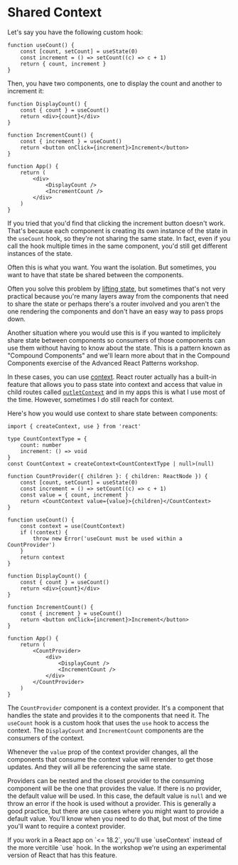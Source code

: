 # Shared Context

<EpicVideo url="https://www.epicreact.dev/workshops/advanced-react-apis/intro-to-shared-context" />

Let's say you have the following custom hook:

```tsx
function useCount() {
	const [count, setCount] = useState(0)
	const increment = () => setCount((c) => c + 1)
	return { count, increment }
}
```

Then, you have two components, one to display the count and another to increment it:

```tsx
function DisplayCount() {
	const { count } = useCount()
	return <div>{count}</div>
}

function IncrementCount() {
	const { increment } = useCount()
	return <button onClick={increment}>Increment</button>
}

function App() {
	return (
		<div>
			<DisplayCount />
			<IncrementCount />
		</div>
	)
}
```

If you tried that you'd find that clicking the increment button doesn't work.
That's because each component is creating its own instance of the state in the
`useCount` hook, so they're not sharing the same state. In fact, even if you
call the hook multiple times in the same component, you'd still get different
instances of the state.

Often this is what you want. You want the isolation. But sometimes, you want to
have that state be shared between the components.

Often you solve this problem by
[lifting state](https://react.dev/learn/sharing-state-between-components), but
sometimes that's not very practical because you're many layers away from the
components that need to share the state or perhaps there's a router involved and
you aren't the one rendering the components and don't have an easy way to pass
props down.

Another situation where you would use this is if you wanted to implicitely share
state between components so consumers of those components can use them without
having to know about the state. This is a pattern known as "Compound Components"
and we'll learn more about that in the Compound Components exercise of the
Advanced React Patterns workshop.

In these cases, you can use
[context](https://react.dev/reference/react/createContext). React router
actually has a built-in feature that allows you to pass state into context and
access that value in child routes called
[`outletContext`](https://reactrouter.com/en/main/hooks/use-outlet-context)
and in my apps this is what I use most of the time. However, sometimes I do
still reach for context.

Here's how you would use context to share state between components:

```tsx
import { createContext, use } from 'react'

type CountContextType = {
	count: number
	increment: () => void
}
const CountContext = createContext<CountContextType | null>(null)

function CountProvider({ children }: { children: ReactNode }) {
	const [count, setCount] = useState(0)
	const increment = () => setCount((c) => c + 1)
	const value = { count, increment }
	return <CountContext value={value}>{children}</CountContext>
}

function useCount() {
	const context = use(CountContext)
	if (!context) {
		throw new Error('useCount must be used within a CountProvider')
	}
	return context
}

function DisplayCount() {
	const { count } = useCount()
	return <div>{count}</div>
}

function IncrementCount() {
	const { increment } = useCount()
	return <button onClick={increment}>Increment</button>
}

function App() {
	return (
		<CountProvider>
			<div>
				<DisplayCount />
				<IncrementCount />
			</div>
		</CountProvider>
	)
}
```

The `CountProvider` component is a context provider. It's a component that
handles the state and provides it to the components that need it. The `useCount`
hook is a custom hook that uses the `use` hook to access the context. The
`DisplayCount` and `IncrementCount` components are the consumers of the context.

Whenever the `value` prop of the context provider changes, all the components
that consume the context value will rerender to get those updates. And they will
all be referencing the same state.

Providers can be nested and the closest provider to the consuming component will
be the one that provides the value. If there is no provider, the default value
will be used. In this case, the default value is `null` and we throw an error if
the hook is used without a provider. This is generally a good practice, but
there are use cases where you might want to provide a default value. You'll know
when you need to do that, but most of the time you'll want to require a context
provider.

<callout-warning>
	If you work in a React app on `<= 18.2`, you'll use `useContext` instead of
	the more vercitile `use` hook. In the workshop we're using an experimental
	version of React that has this feature.
</callout-warning>
